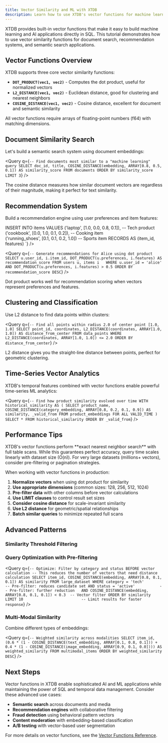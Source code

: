 ```yaml
---
title: Vector Similarity and ML with XTDB
description: Learn how to use XTDB's vector functions for machine learning and AI applications including document similarity, recommendation systems, and semantic search.
---
```



XTDB provides built-in vector functions that make it easy to build machine learning and AI applications directly in SQL. This tutorial demonstrates how to use vector similarity functions for document search, recommendation systems, and semantic search applications.

## Vector Functions Overview

XTDB supports three core vector similarity functions:

- **`DOT_PRODUCT(vec1, vec2)`** - Computes the dot product, useful for normalized vectors
- **`L2_DISTANCE(vec1, vec2)`** - Euclidean distance, good for clustering and nearest neighbors
- **`COSINE_DISTANCE(vec1, vec2)`** - Cosine distance, excellent for document and semantic similarity

<Aside>
All vector functions require arrays of floating-point numbers (f64) with matching dimensions.
</Aside>

## Document Similarity Search

Let's build a semantic search system using document embeddings:

<Xtplay>
<Txs systemTime="2024-01-01" txs={`
-- Insert documents with their text embeddings (simplified 3D for demo)
INSERT INTO documents VALUES
  ('doc1', 'Introduction to Machine Learning', [0.8, 0.6, 0.1]),
  ('doc2', 'Advanced Deep Learning Techniques', [0.9, 0.5, 0.2]),
  ('doc3', 'Cooking Pasta Recipes', [0.1, 0.2, 0.9]),
  ('doc4', 'Neural Network Architectures', [0.85, 0.55, 0.15]),
  ('doc5', 'Italian Cuisine Guide', [0.15, 0.25, 0.85])
RECORDS AS (doc_id, title, embedding)
`} />

<Query q={`
-- Find documents most similar to a "machine learning" query
SELECT doc_id, title,
       COSINE_DISTANCE(embedding, ARRAY[0.8, 0.5, 0.1]) AS similarity_score
FROM documents
ORDER BY similarity_score
LIMIT 3
`} />
</Xtplay>

The cosine distance measures how similar document vectors are regardless of their magnitude, making it perfect for text similarity.

## Recommendation System

Build a recommendation engine using user preferences and item features:

<Xtplay>
<Txs systemTime="2024-01-02" txs={`
-- User preference vectors and item feature vectors
INSERT INTO users VALUES
  ('alice', [0.9, 0.1, 0.7, 0.3]),  -- Prefers tech, dislikes cooking
  ('bob', [0.2, 0.8, 0.1, 0.9])     -- Prefers cooking, likes sports
RECORDS AS (user_id, preferences);

INSERT INTO items VALUES
  ('laptop', [1.0, 0.0, 0.8, 0.1]),     -- Tech product
  ('cookbook', [0.0, 1.0, 0.1, 0.2]),   -- Cooking item  
  ('running_shoes', [0.1, 0.1, 0.2, 1.0]) -- Sports item
RECORDS AS (item_id, features)
`} />

<Query q={`
-- Generate recommendations for Alice using dot product
SELECT u.user_id, i.item_id,
       DOT_PRODUCT(u.preferences, i.features) AS recommendation_score
FROM users u, items i  
WHERE u.user_id = 'alice'
  AND DOT_PRODUCT(u.preferences, i.features) > 0.5
ORDER BY recommendation_score DESC
`} />
</Xtplay>

Dot product works well for recommendation scoring when vectors represent preferences and features.

## Clustering and Classification

Use L2 distance to find data points within clusters:

<Xtplay>
<Txs systemTime="2024-01-03" txs={`
-- Data points in 2D space for clustering
INSERT INTO data_points VALUES
  ('p1', [1.0, 1.0]),
  ('p2', [1.2, 0.8]),
  ('p3', [0.9, 1.1]),
  ('p4', [5.0, 5.0]),
  ('p5', [5.1, 4.9]),
  ('p6', [4.8, 5.2])
RECORDS AS (point_id, coordinates)
`} />

<Query q={`
-- Find all points within radius 2.0 of center point [1.0, 1.0]
SELECT point_id, coordinates,
       L2_DISTANCE(coordinates, ARRAY[1.0, 1.0]) AS distance_from_center
FROM data_points
WHERE L2_DISTANCE(coordinates, ARRAY[1.0, 1.0]) <= 2.0
ORDER BY distance_from_center
`} />
</Xtplay>

L2 distance gives you the straight-line distance between points, perfect for geometric clustering.

## Time-Series Vector Analytics

XTDB's temporal features combined with vector functions enable powerful time-series ML analytics:

<Xtplay>
<Txs systemTime="2024-01-04" txs={`
-- Store embeddings with temporal validity
INSERT INTO product_embeddings 
  (_id, product_name, category_embedding, _valid_from) VALUES
  ('prod1', 'Smartphone', [0.8, 0.2, 0.1, 0.9], DATE '2024-01-01'),
  ('prod1', 'Smartphone', [0.85, 0.25, 0.15, 0.95], DATE '2024-06-01') -- Updated embedding
`} />

<Query q={`
-- Find how product similarity evolved over time
WITH historical_similarity AS (
  SELECT product_name,
         COSINE_DISTANCE(category_embedding, ARRAY[0.8, 0.2, 0.1, 0.9]) AS similarity,
         _valid_from
  FROM product_embeddings FOR ALL VALID_TIME
)
SELECT * FROM historical_similarity ORDER BY _valid_from
`} />
</Xtplay>

## Performance Tips

<Aside type="caution">
XTDB's vector functions perform **exact nearest neighbor search** with full table scans. While this guarantees perfect accuracy, query time scales linearly with dataset size (O(n)). For very large datasets (millions+ vectors), consider pre-filtering or pagination strategies.
</Aside>

When working with vector functions in production:

1. **Normalize vectors** when using dot product for similarity
2. **Use appropriate dimensions** (common sizes: 128, 256, 512, 1024)
3. **Pre-filter data** with other columns before vector calculations
4. **Use LIMIT clauses** to control result set sizes
5. **Consider cosine distance** for scale-invariant similarity
6. **Use L2 distance** for geometric/spatial relationships
7. **Batch similar queries** to minimize repeated full scans

## Advanced Patterns

### Similarity Threshold Filtering

<Xtplay>
<Query q={`
-- Find documents above similarity threshold
SELECT d1.doc_id AS query_doc, d2.doc_id AS similar_doc,
       COSINE_DISTANCE(d1.embedding, d2.embedding) AS distance
FROM documents d1, documents d2
WHERE d1.doc_id = 'doc1'
  AND d2.doc_id != d1.doc_id
  AND COSINE_DISTANCE(d1.embedding, d2.embedding) < 0.5  -- Similarity threshold
ORDER BY distance
`} />
</Xtplay>

### Query Optimization with Pre-filtering

<Xtplay>
<Txs systemTime="2024-01-06" txs={`
-- Add metadata for more efficient filtering
INSERT INTO large_dataset VALUES
  ('item1', 'tech', 'active', [0.8, 0.1, 0.1]),
  ('item2', 'tech', 'active', [0.7, 0.2, 0.1]),  
  ('item3', 'cooking', 'inactive', [0.1, 0.8, 0.1]),
  ('item4', 'tech', 'active', [0.9, 0.05, 0.05])
RECORDS AS (item_id, category, status, embedding)
`} />

<Query q={`
-- Optimize: Filter by category and status BEFORE vector calculation
-- This reduces the number of vectors that need distance calculation
SELECT item_id,
       COSINE_DISTANCE(embedding, ARRAY[0.8, 0.1, 0.1]) AS similarity
FROM large_dataset
WHERE category = 'tech'           -- Pre-filter: reduces candidate set
  AND status = 'active'           -- Pre-filter: further reduction  
  AND COSINE_DISTANCE(embedding, ARRAY[0.8, 0.1, 0.1]) < 0.3  -- Vector filter
ORDER BY similarity
LIMIT 10                          -- Limit results for faster response
`} />
</Xtplay>

### Multi-Modal Similarity

Combine different types of embeddings:

<Xtplay>
<Txs systemTime="2024-01-05" txs={`
INSERT INTO multimodal_items VALUES
  ('item1', [0.1, 0.8, 0.1], [0.9, 0.1, 0.0], [0.5, 0.5, 0.0]),
  ('item2', [0.2, 0.7, 0.1], [0.8, 0.2, 0.0], [0.6, 0.4, 0.0])
RECORDS AS (item_id, text_embedding, image_embedding, combined_embedding)
`} />

<Query q={`
-- Weighted similarity across modalities
SELECT item_id,
  (0.6 * (1 - COSINE_DISTANCE(text_embedding, ARRAY[0.1, 0.8, 0.1])) +
   0.4 * (1 - COSINE_DISTANCE(image_embedding, ARRAY[0.9, 0.1, 0.0]))) AS weighted_similarity
FROM multimodal_items
ORDER BY weighted_similarity DESC
`} />
</Xtplay>

## Next Steps

Vector functions in XTDB enable sophisticated AI and ML applications while maintaining the power of SQL and temporal data management. Consider these advanced use cases:

- **Semantic search** across documents and media
- **Recommendation engines** with collaborative filtering
- **Fraud detection** using behavioral pattern vectors
- **Content moderation** with embedding-based classification
- **A/B testing** with vector-based user segmentation

For more details on vector functions, see the [Vector Functions Reference](/reference/main/stdlib/vector).
